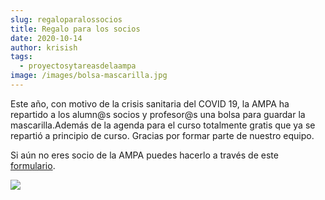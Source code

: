 ```yaml
---
slug: regaloparalossocios
title: Regalo para los socios
date: 2020-10-14
author: krisish
tags:
  - proyectosytareasdelaampa
image: /images/bolsa-mascarilla.jpg
---
```

Este año, con motivo de la crisis sanitaria del COVID 19, la AMPA ha repartido a los alumn@s socios y profesor@s una bolsa para guardar la mascarilla.Además de la agenda para el curso totalmente gratis que ya se repartió a principio de curso. Gracias por formar parte de nuestro equipo.

Si aún no eres socio de la AMPA puedes hacerlo a través de este [formulario](https://ampa-marques.web.app/).



![](/images/bolsa-mascarilla.jpg)